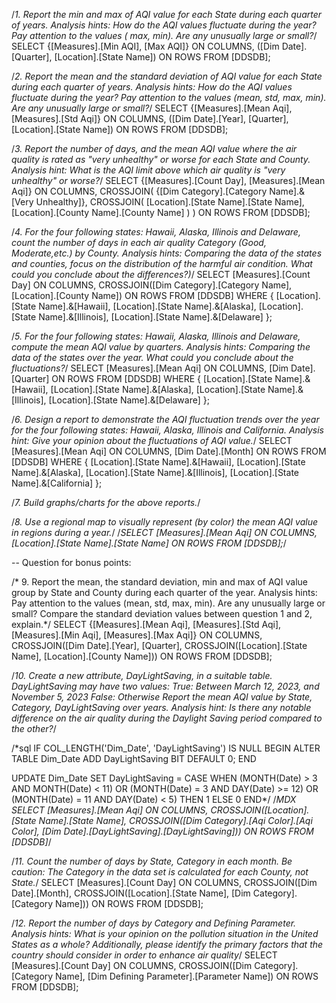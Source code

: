 /*1. Report the min and max of AQI value for each State during each quarter of years. 
Analysis hints: How do the AQI values fluctuate during the year? 
Pay attention to the values ( max, min). Are any unusually large or small?*/
SELECT
  {[Measures].[Min AQI], [Max AQI]} ON COLUMNS,
  ([Dim Date].[Quarter], [Location].[State Name]) ON ROWS
FROM [DDSDB];

/*2. Report the mean and the standard deviation of AQI value for each State during
each quarter of years. Analysis hints: How do the AQI values fluctuate during the
year? Pay attention to the values (mean, std, max, min). Are any unusually large or
small?*/
SELECT
  {[Measures].[Mean Aqi], [Measures].[Std Aqi]} ON COLUMNS,
  ([Dim Date].[Year], [Quarter], [Location].[State Name]) ON ROWS
FROM [DDSDB];

/*3. Report the number of days, and the mean AQI value where the air quality is rated
as "very unhealthy" or worse for each State and County. Analysis hint: What is the
AQI limit above which air quality is "very unhealthy" or worse?*/
SELECT
  {[Measures].[Count Day], [Measures].[Mean Aqi]} ON COLUMNS,
  CROSSJOIN(
    {[Dim Category].[Category Name].&[Very Unhealthy]}, 
    CROSSJOIN(
      [Location].[State Name].[State Name], 
      [Location].[County Name].[County Name]
    )
  ) ON ROWS
FROM [DDSDB];


/*4. For the four following states: Hawaii, Alaska, Illinois and Delaware, count the
number of days in each air quality Category (Good, Moderate,etc.) by County.
Analysis hints: Comparing the data of the states and counties, focus on the
distribution of the harmful air condition. What could you conclude about the
differences?)*/
SELECT
  [Measures].[Count Day] ON COLUMNS,
  CROSSJOIN([Dim Category].[Category Name], [Location].[County Name]) ON ROWS
FROM [DDSDB]
WHERE
  {
    [Location].[State Name].&[Hawaii],
    [Location].[State Name].&[Alaska],
    [Location].[State Name].&[Illinois],
    [Location].[State Name].&[Delaware]
  };

/*5. For the four following states: Hawaii, Alaska, Illinois and Delaware, compute the
mean AQI value by quarters. Analysis hints: Comparing the data of the states
over the year. What could you conclude about the fluctuations?*/
SELECT
  [Measures].[Mean Aqi] ON COLUMNS,
  [Dim Date].[Quarter] ON ROWS
FROM [DDSDB]
WHERE
  {
    [Location].[State Name].&[Hawaii],
    [Location].[State Name].&[Alaska],
    [Location].[State Name].&[Illinois],
    [Location].[State Name].&[Delaware]
  };

/*6. Design a report to demonstrate the AQI fluctuation trends over the year for the four
following states: Hawaii, Alaska, Illinois and California. Analysis hint: Give your
opinion about the fluctuations of AQI value.*/
SELECT
  [Measures].[Mean Aqi] ON COLUMNS,
  [Dim Date].[Month] ON ROWS
FROM [DDSDB]
WHERE
  {
    [Location].[State Name].&[Hawaii],
    [Location].[State Name].&[Alaska],
    [Location].[State Name].&[Illinois],
    [Location].[State Name].&[California]
  };

/*7. Build graphs/charts for the above reports.*/


/*8. Use a regional map to visually represent (by color) the mean AQI value in regions
during a year.*/
/*SELECT
  [Measures].[Mean Aqi] ON COLUMNS,
  [Location].[State Name].[State Name] ON ROWS
FROM [DDSDB];*/

-- Question for bonus points:


/* 9. Report the mean, the standard deviation, min and max of AQI value group by
State and County during each quarter of the year. Analysis hints: Pay attention
to the values (mean, std, max, min). Are any unusually large or small? Compare
the standard deviation values between question 1 and 2, explain.*/
SELECT
  {[Measures].[Mean Aqi], [Measures].[Std Aqi], [Measures].[Min Aqi], [Measures].[Max Aqi]} ON COLUMNS,
  CROSSJOIN([Dim Date].[Year], [Quarter], CROSSJOIN([Location].[State Name], [Location].[County Name])) ON ROWS
FROM [DDSDB];


/*10. Create a new attribute, DayLightSaving, in a suitable table. DayLightSaving may
have two values:
True: Between March 12, 2023, and November 5, 2023
False: Otherwise
Report the mean AQI value by State, Category, DayLightSaving over years.
Analysis hint: Is there any notable difference on the air quality during the Daylight
Saving period compared to the other?*/

/*sql 
IF COL_LENGTH('Dim_Date', 'DayLightSaving') IS NULL
BEGIN
    ALTER TABLE Dim_Date
    ADD DayLightSaving BIT DEFAULT 0;
END

UPDATE Dim_Date
SET DayLightSaving = CASE 
    WHEN (MONTH(Date) > 3 AND MONTH(Date) < 11)
         OR (MONTH(Date) = 3 AND DAY(Date) >= 12) 
         OR (MONTH(Date) = 11 AND DAY(Date) < 5) 
    THEN 1
    ELSE 0
END*/
/*MDX
SELECT
  [Measures].[Mean Aqi] ON COLUMNS,
  CROSSJOIN([Location].[State Name].[State Name], CROSSJOIN([Dim Category].[Aqi Color].[Aqi Color], [Dim Date].[DayLightSaving].[DayLightSaving])) ON ROWS
FROM [DDSDB]*/

/*11. Count the number of days by State, Category in each month.
Be caution: The Category in the data set is calculated for each County, not State.*/
SELECT
  [Measures].[Count Day] ON COLUMNS,
  CROSSJOIN([Dim Date].[Month], CROSSJOIN([Location].[State Name], [Dim Category].[Category Name])) ON ROWS
FROM [DDSDB];

/*12. Report the number of days by Category and Defining Parameter. Analysis hints:
What is your opinion on the pollution situation in the United States as a whole?
Additionally, please identify the primary factors that the country should consider in
order to enhance air quality*/
SELECT
  [Measures].[Count Day] ON COLUMNS,
  CROSSJOIN([Dim Category].[Category Name], [Dim Defining Parameter].[Parameter Name]) ON ROWS
FROM [DDSDB];
